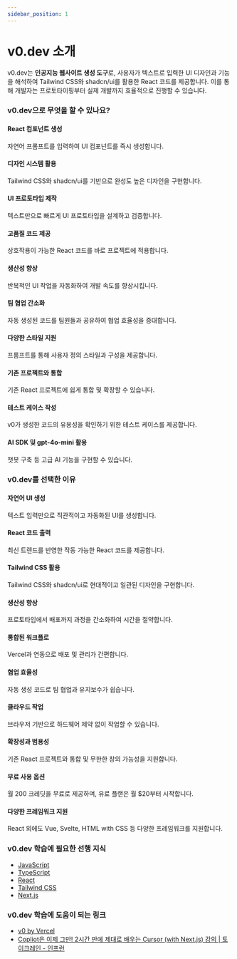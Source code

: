```yaml
---
sidebar_position: 1
---
```


# v0.dev 소개

v0.dev는 **인공지능 웹사이트 생성 도구**로, 사용자가 텍스트로 입력한 UI 디자인과 기능을 해석하여 Tailwind CSS와 shadcn/ui를 활용한 React 코드를 제공합니다. 이를 통해 개발자는 프로토타이핑부터 실제 개발까지 효율적으로 진행할 수 있습니다.

### v0.dev으로 무엇을 할 수 있나요?

#### React 컴포넌트 생성

자연어 프롬프트를 입력하여 UI 컴포넌트를 즉시 생성합니다.

#### 디자인 시스템 활용

Tailwind CSS와 shadcn/ui를 기반으로 완성도 높은 디자인을 구현합니다.

#### UI 프로토타입 제작

텍스트만으로 빠르게 UI 프로토타입을 설계하고 검증합니다.

#### 고품질 코드 제공

상호작용이 가능한 React 코드를 바로 프로젝트에 적용합니다.

#### 생산성 향상

반복적인 UI 작업을 자동화하여 개발 속도를 향상시킵니다.

#### 팀 협업 간소화

자동 생성된 코드를 팀원들과 공유하여 협업 효율성을 증대합니다.

#### 다양한 스타일 지원

프롬프트를 통해 사용자 정의 스타일과 구성을 제공합니다.

#### 기존 프로젝트와 통합

기존 React 프로젝트에 쉽게 통합 및 확장할 수 있습니다.

#### 테스트 케이스 작성

v0가 생성한 코드의 유용성을 확인하기 위한 테스트 케이스를 제공합니다.

#### AI SDK 및 gpt-4o-mini 활용

챗봇 구축 등 고급 AI 기능을 구현할 수 있습니다.

### v0.dev를 선택한 이유

#### 자연어 UI 생성

텍스트 입력만으로 직관적이고 자동화된 UI를 생성합니다.

#### React 코드 출력

최신 트렌드를 반영한 작동 가능한 React 코드를 제공합니다.

#### Tailwind CSS 활용

Tailwind CSS와 shadcn/ui로 현대적이고 일관된 디자인을 구현합니다.

#### 생산성 향상

프로토타입에서 배포까지 과정을 간소화하여 시간을 절약합니다.

#### 통합된 워크플로

Vercel과 연동으로 배포 및 관리가 간편합니다.

#### 협업 효율성

자동 생성 코드로 팀 협업과 유지보수가 쉽습니다.

#### 클라우드 작업

브라우저 기반으로 하드웨어 제약 없이 작업할 수 있습니다.

#### 확장성과 범용성

기존 React 프로젝트와 통합 및 무한한 창의 가능성을 지원합니다.

#### 무료 사용 옵션

월 200 크레딧을 무료로 제공하며, 유료 플랜은 월 $20부터 시작합니다.

#### 다양한 프레임워크 지원

React 외에도 Vue, Svelte, HTML with CSS 등 다양한 프레임워크를 지원합니다.

### v0.dev 학습에 필요한 선행 지식

- [JavaScript](../javascript)
- [TypeScript](../typescript)
- [React](../react)
- [Tailwind CSS](../tailwindcss)
- [Next.js](../nextjs)

### v0.dev 학습에 도움이 되는 링크

- [v0 by Vercel](https://v0.dev/)
- [Copliot은 이제 그만! 2시간 만에 제대로 배우는 Cursor (with Next.js) 강의 | 토이크레인 - 인프런](https://www.inflearn.com/course/ai-%ED%99%9C%EC%9A%A9%ED%95%9C-%EC%84%9C%EB%B9%84%EC%8A%A4-%EB%A7%8C%EB%93%A4%EA%B8%B0-next14)
